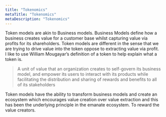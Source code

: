 ```yaml
---
title: "Tokenomics"
metaTitle: "Tokenomics"
metaDescription: "Tokenomics"
---
```


Token models are akin to Business models. Business Models define how a business creates value for a customer base whilst capturing value via profits for its shareholders. Token models are different in the sense that we are trying to drive value into the token oppose to extracting value via profit. I like to use William Mougayar’s definition of a token to help explain what a token is.

> A unit of value that an organization creates to self-govern its business model, and empower its users to interact with its products while facilitating the distribution and sharing of rewards and benefits to all of its stakeholders

Token models have the ability to transform business models and create an ecosystem which encourages value creation over value extraction and this has been the underlying principle in the emanate ecosystem. To reward the value creators.

